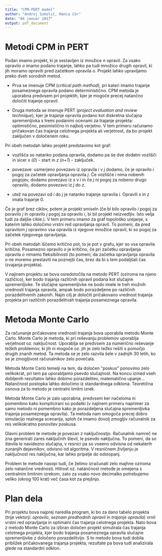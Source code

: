 ```yaml
---
title: "CPM-PERT model"
author: "Andrej Sokolič, Manca Cör"
date: "04 januar 2017"
output: pdf_document
---
```


# Metodi CPM in PERT

Podan imamo projekt, ki je sestavljen iz množice *n* opravil. Za vsako opravilo *o* imamo podano trajanje, lahko pa tudi množico drugih opravil, ki jih moramo opraviti pred začetkom opravila *o*. 
Projekt lahko upravljamo preko dveh sorodnih metod.

- Prva se imenuje CPM (*critical path method*), pri kateri imamo trajanje posameznega opravila podano deterministično. CPM metoda je uporabna predvsem pri projektih, kjer je mogoče precej natančno določiti trajanje opravil. 

- Druga metoda se imenuje PERT (*project evaluation and review technique*), kjer je trajanje opravila podano kot diskretna slučajna spremenljivka s tremi podanimi ocenami za trajanje projekta: optimistično, pesimistično in najbolj verjetno. V tem primeru računamo pričakovan čas trajanja celotnega projekta ali verjetnost, da bo projekt zaključen v določenem roku.

Pri obeh metodah lahko projekt predstavimo kot graf:

- vozlišča so natanko podana opravila, dodamo pa še dve dodatni vozlišči in sicer *s* (*0*) - start in *z* (*n+1*) - zaključek.

- povezave: usmerjeno povezavo iz opravila *i* v *j* dodamo, če je opravilo *i* pogoj za začetek opravljanja opravila *j*. Če vozlišče *i* nima nobenih pogojev, dodamo povezavo iz *s* v *i* in če *j* ni pogoj za nobeno drugo opravilo, dodamo povezavo iz *j* do *z*.  

- utež na povezavi od *i* do *j* je natanko trajanje opravila *i*. Opravili *s* in *z* imata trajanje 0. 

Če je graf brez ciklov, potem je projekt smiseln (če bi bilo opravilo *i* pogoj za poravilo *j* in opravilo *j* pogoj za opravilo *i*, bi bil projekt neizvedljiv. Isto velja tudi za daljše cikle.). V tem primeru imamo za graf topološko urejanje, s katerim lahko določimo vrstni red opravljanja opravil. To pomeni, da pred opravilom *j* opravimo vsa opravila iz njegove množice opravil, ki so pogoj za začetek njegovega opravljanja.

Pri obeh metodah iščemo kritično pot, to je pot v grafu, kjer so vsa opravila kritična. Posamezno opravilo *o* je kritično, če pri začetku opravljanja opravila *o* nimamo fleksibilnosti (to pomeni, da začetka opravljanja opravila *o* ne moremo prestaviti na poznejši čas, brez da bi s tem podaljšali čas izvajanja projekta). 

V najinem projektu se bova osredotočila na metodo PERT (oziroma na njeno različico), ker bodo trajanja različnih opravil podana kot slučajne spremenljivke. Te slučajne spremenljivke ne bodo imele le treh možnih vrednosti trajanja opravila, ampak bodo porazdeljene po različnih porazdelitvenih zakonih. Najin cilj je določiti pričakovano vrednost trajanja projekta pri različnih porazdelitvah trajanja posameznega opravila. 

# Metoda Monte Carlo

Za računanje pričakovane vrednosti trajanja bova uporabila metodo Monte Carlo. Monte Carlo je metoda, ki pri reševanju problemov uporablja verjetnost oz. naključnost. Uporablja se predvsem za numerično reševanje težkih problemov, ki jih ni mogoče oz. jih je zelo težko rešiti s pomočjo drugih znanih metod. Ta metoda se je zelo razvila šele v zadnjih 30 letih, ko se je zmogljivost računalnikov zelo povečala.

Metoda Monte Carlo temelji na tem, da določen "poskus" ponovimo zelo velikokrat, pri tem pa uporabljamo psevdo slučajnost. Na koncu izmed vseh dobljenih rezultatov lahko dobimo porazdelitev, matematično upanje... Natančnost postopka lahko določimo iz standardnega odklona. Teoretična osnova za to metodo je centralni limitni izrek.

Metoda Monte Carlo je zalo uporabna, predvsem ker načeloma ni pomembno kako komplicirani so podatki (v najinem primeru naprimer za samo metodo ni pomembno kako je porazdeljena slučajna spremenljivka trajanja posameznega opravila). Ta metoda nam omogoča precej dobro simulacijo realnega scenarija, sploh če imamo dovolj zmogljiv računalnik za res velikokratno ponovitev poskusa. 

Glavni problem te metode je povezan z naključnostjo. Računalnik namreč ne zna generirati zares naključnih števil, le psevdo naključna. To pomeni, da so števila le navidezno slučajna, v resnici pa so vseeno odvisna od nekaterih zunanjih dejavnikov, odvisno od algoritma. V resničnem življenju je naključnost res naključna, kar lahko pripelje do odstopanj. 

Problem te metode nasopi tudi, če želimo izračunati zelo majhne oziroma zelo natančne vrednosti. Hitrost oz. natančnost metode je omejena s centralnim limitnim izrekom, zato za vsako novo decimalko potrebujemo veliko (okrog 100 krat) več časa kot za prejšnjo. 

# Plan dela

Pri projektu bova najprej naredila program, ki bo za dano tabelo projekta (trije vektorji: *opravilo*, *seznam predhodnih opravil* in *trajanje opravila*) vrnil vrstni red opravljanja in optimalni čas trajanja celotnega projekta. Nato bova z metodo Monte Carlo za izbran določen projekt simulirala čas trajanja celotnega projekta, kjer bodo trajanja posameznega opravila slučajne spremenljivke z določeno porazdelitvijo. S to metodo bova tudi dobila približek pričakovanega trajanja projekta, rezultate pa bova tudi analizirala glede na standardni odklon.